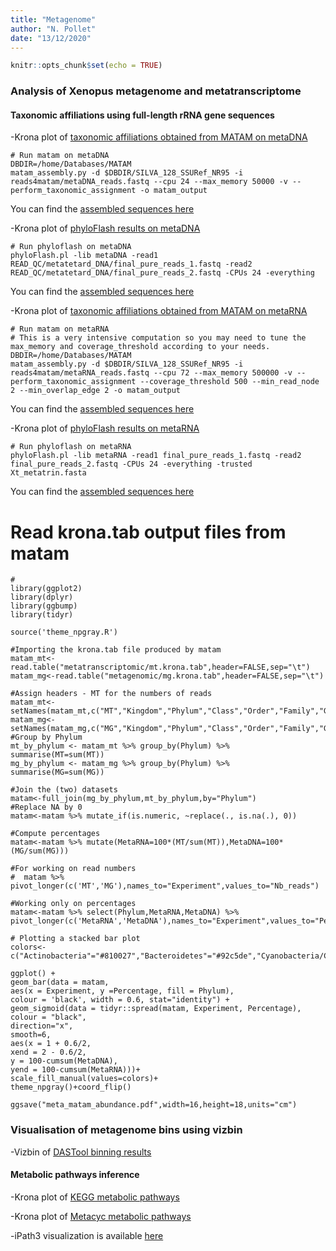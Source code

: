 ```yaml
---
title: "Metagenome"
author: "N. Pollet"
date: "13/12/2020"
---
```


```r
knitr::opts_chunk$set(echo = TRUE)
```
### Analysis of Xenopus metagenome and metatranscriptome


#### Taxonomic affiliations using full-length rRNA gene sequences

-Krona plot of [taxonomic affiliations obtained from MATAM on metaDNA](Figure_S9_metaDNA_MATAM_krona.html)
```
# Run matam on metaDNA
DBDIR=/home/Databases/MATAM
matam_assembly.py -d $DBDIR/SILVA_128_SSURef_NR95 -i reads4matam/metaDNA_reads.fastq --cpu 24 --max_memory 50000 -v --perform_taxonomic_assignment -o matam_output
```
You can find the [assembled sequences here](metaD
NA_MATAM_final_assembly.fa)

-Krona plot of [phyloFlash results on metaDNA](Figure_S10_metaDNA.phyloFlash.html)
```
# Run phyloflash on metaDNA
phyloFlash.pl -lib metaDNA -read1 READ_QC/metatetard_DNA/final_pure_reads_1.fastq -read2 READ_QC/metatetard_DNA/final_pure_reads_2.fastq -CPUs 24 -everything
```
You can find the [assembled sequences here](metaDNA.phyloFlash.all.final.fasta)


-Krona plot of [taxonomic affiliations obtained from MATAM on metaRNA](Figure_S11_metaRNA_MATAM_krona.html)
```
# Run matam on metaRNA
# This is a very intensive computation so you may need to tune the max_memory and coverage_threshold according to your needs.
DBDIR=/home/Databases/MATAM
matam_assembly.py -d $DBDIR/SILVA_128_SSURef_NR95 -i reads4matam/metaRNA_reads.fastq --cpu 72 --max_memory 500000 -v --perform_taxonomic_assignment --coverage_threshold 500 --min_read_node 2 --min_overlap_edge 2 -o matam_output
```
You can find the [assembled sequences here](metaRNA_MATAM_final_assembly.fa)

-Krona plot of [phyloFlash results on metaRNA](Figure_S12_metaRNA.phyloFlash.html)
```
# Run phyloflash on metaRNA
phyloFlash.pl -lib metaRNA -read1 final_pure_reads_1.fastq -read2 final_pure_reads_2.fastq -CPUs 24 -everything -trusted Xt_metatrin.fasta
```
You can find the [assembled sequences here](metaRNA.phyloFlash.all.final.fasta)

###
# Read krona.tab output files from matam
```
#
library(ggplot2)
library(dplyr)
library(ggbump)
library(tidyr)

source('theme_npgray.R')

#Importing the krona.tab file produced by matam
matam_mt<-read.table("metatranscriptomic/mt.krona.tab",header=FALSE,sep="\t")
matam_mg<-read.table("metagenomic/mg.krona.tab",header=FALSE,sep="\t")

#Assign headers - MT for the numbers of reads
matam_mt<-setNames(matam_mt,c("MT","Kingdom","Phylum","Class","Order","Family","Genus"))
matam_mg<-setNames(matam_mg,c("MG","Kingdom","Phylum","Class","Order","Family","Genus"))
#Group by Phylum
mt_by_phylum <- matam_mt %>% group_by(Phylum) %>% summarise(MT=sum(MT))
mg_by_phylum <- matam_mg %>% group_by(Phylum) %>% summarise(MG=sum(MG))

#Join the (two) datasets
matam<-full_join(mg_by_phylum,mt_by_phylum,by="Phylum")
#Replace NA by 0
matam<-matam %>% mutate_if(is.numeric, ~replace(., is.na(.), 0))

#Compute percentages
matam<-matam %>% mutate(MetaRNA=100*(MT/sum(MT)),MetaDNA=100*(MG/sum(MG)))

#For working on read numbers
#  matam %>% pivot_longer(c('MT','MG'),names_to="Experiment",values_to="Nb_reads")

#Working only on percentages
matam<-matam %>% select(Phylum,MetaRNA,MetaDNA) %>% pivot_longer(c('MetaRNA','MetaDNA'),names_to="Experiment",values_to="Percentage")

# Plotting a stacked bar plot
colors<-c("Actinobacteria"="#810027","Bacteroidetes"="#92c5de","Cyanobacteria/Chloroplast"="#f7f7f7","Deferribacteres"="#f4a582","Firmicutes"="#053061","Fusobacteria"="#80cdc1","Lentisphaerae"="#ffffff","Proteobacteria"="#d6604d","Synergistetes"="#2166ac","Verrucomicrobia"="#fddbc7","unclassified"="#f0f0f0")

ggplot() +
geom_bar(data = matam,
aes(x = Experiment, y =Percentage, fill = Phylum),
colour = 'black', width = 0.6, stat="identity") +
geom_sigmoid(data = tidyr::spread(matam, Experiment, Percentage),
colour = "black",
direction="x",
smooth=6,
aes(x = 1 + 0.6/2,
xend = 2 - 0.6/2,
y = 100-cumsum(MetaDNA),
yend = 100-cumsum(MetaRNA)))+
scale_fill_manual(values=colors)+
theme_npgray()+coord_flip()

ggsave("meta_matam_abundance.pdf",width=16,height=18,units="cm")
```

### Visualisation of metagenome bins using vizbin

-Vizbin of [DASTool binning results](Script_vizbin_DAS.html)


#### Metabolic pathways inference

-Krona plot of [KEGG metabolic pathways](Figure_S13_metaDNA.kegg.minpath.html)

-Krona plot of [Metacyc metabolic pathways](Figure_S14_metaDNA.metacyc.minpath.html)

-iPath3 visualization is available [here](https://pathways.embl.de/ipath3.cgi?s=pWbci4bo871W8Qm8XKF&map=metabolic)
